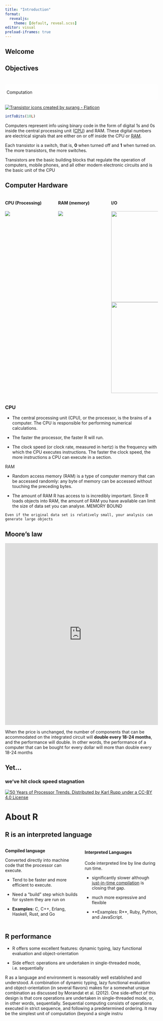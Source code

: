 ```yaml
---
title: "Introduction"
format:
  revealjs: 
    theme: [default, reveal.scss]
editor: visual
preload-iframes: true
---
```


## Welcome

## Objectives

#  {background-image="https://images-wixmp-ed30a86b8c4ca887773594c2.wixmp.com/f/1cc5e3ff-37e5-4b9c-abf4-92304fafa4c9/deekqx1-20d6363f-185e-4f8d-a748-f5b3f3b8fdde.gif?token=eyJ0eXAiOiJKV1QiLCJhbGciOiJIUzI1NiJ9.eyJzdWIiOiJ1cm46YXBwOjdlMGQxODg5ODIyNjQzNzNhNWYwZDQxNWVhMGQyNmUwIiwiaXNzIjoidXJuOmFwcDo3ZTBkMTg4OTgyMjY0MzczYTVmMGQ0MTVlYTBkMjZlMCIsIm9iaiI6W1t7InBhdGgiOiJcL2ZcLzFjYzVlM2ZmLTM3ZTUtNGI5Yy1hYmY0LTkyMzA0ZmFmYTRjOVwvZGVla3F4MS0yMGQ2MzYzZi0xODVlLTRmOGQtYTc0OC1mNWIzZjNiOGZkZGUuZ2lmIn1dXSwiYXVkIjpbInVybjpzZXJ2aWNlOmZpbGUuZG93bmxvYWQiXX0.bQwR0OGahVNiMtiHhvn95SFiuAZKxapsWSr_AbMK_Oc"}

::: {style="background-color: #ffffffbb; border-radius: 10px; padding: 5px;"}
::: r-fit-text
Computation
:::
:::

::: fragment
[![Transistor icons created by surang - Flaticon](assets/images/transistor.png){fig-alt="transistor icon" fig-align="center"}](https://www.flaticon.com/free-icons/transistor)
:::

```r
intToBits(10L)
```

::: notes
Computers represent info using binary code in the form of digital 1s and 0s inside the central processing unit ([CPU](https://www.techtarget.com/whatis/definition/processor)) and RAM. These digital numbers are electrical signals that are either on or off inside the CPU or [RAM](https://www.techtarget.com/searchstorage/definition/RAM-random-access-memory).

Each transistor is a switch, that is, **0** when turned off and **1** when turned on. The more transistors, the more switches.

Transistors are the basic building blocks that regulate the operation of computers, mobile phones, and all other modern electronic circuits and is the basic unit of the CPU
:::

## Computer Hardware

::: columns
::: {.column width="33%"}
#### CPU (Processing)

![](assets/images/cpu.png){fig-align="center"}
:::

::: {.column width="33%"}
#### RAM (memory)

![](assets/images/ram-memory.png){fig-align="center"}
:::

::: {.column width="33%"}
#### I/O

![](assets/images/hdd.png){fig-align="center" width="300"} ![](assets/images/networking.png){fig-align="center" width="300"}
:::
:::

::: notes
### CPU

-   The central processing unit (CPU), or the processor, is the brains of a computer. The CPU is responsible for performing numerical calculations.

<!-- -->

-   The faster the processor, the faster R will run.

-   The clock speed (or clock rate, measured in hertz) is the frequency with which the CPU executes instructions. The faster the clock speed, the more instructions a CPU can execute in a section.

RAM

-   Random access memory (RAM) is a type of computer memory that can be accessed randomly: any byte of memory can be accessed without touching the preceding bytes.

-   The amount of RAM R has access to is incredibly important. Since R loads objects into RAM, the amount of RAM you have available can limit the size of data set you can analyse. MEMORY BOUND

<!-- -->

    Even if the original data set is relatively small, your analysis can generate large objects
:::

## Moore's law

<iframe src="https://ourworldindata.org/grapher/transistors-per-microprocessor" loading="lazy" style="width: 100%; height: 600px; border: 0px none;">

</iframe>

::: notes
When the price is unchanged, the number of components that can be accommodated on the integrated circuit will **double every 18-24 months**, and the performance will double. In other words, the performance of a computer that can be bought for every dollar will more than double every 18-24 months
:::

## Yet...

### we've hit clock speed stagnation

[![50 Years of Processor Trends. Distributed by Karl Rupp under a CC-BY 4.0 License](assets/images/50-years-processor-trend.png){fig-align="center"}](https://github.com/karlrupp/microprocessor-trend-data)

## 

# About R

## R is an interpreted language

::: columns
::: {.column width="50%"}
**Compiled language**

Converted directly into machine code that the processor can execute.

-   Tend to be faster and more efficient to execute.

-   Need a "build" step which builds for system they are run on

-   **Examples:** C, C++, Erlang, Haskell, Rust, and Go
:::

::: {.column width="50%"}
#### **Interpreted Languages**

Code interpreted line by line during run time.

-   significantly slower although [just-in-time compilation](https://guide.freecodecamp.org/computer-science/just-in-time-compilation) is closing that gap.

-   much more expressive and flexible

-   \*\*Examples: R\*\*, Ruby, Python, and JavaScript.
:::
:::

## R performance

-   R offers some excellent features: dynamic typing, lazy functional evaluation and object-orientation

-   Side effect: operations are undertaken in single-threaded mode, i.e. sequentially

::: notes
R as a language and environment is reasonably well established and understood.
A combination of dynamic typing, lazy functional evaluation and object-orientation (in several flavors)
makes for a somewhat unique combination as discussed by Morandat et al. (2012). One side-effect
of this design is that core operations are undertaken in single-threaded mode, or, in other words, sequentially. Sequential computing consists of operations executed in strict sequence, and following a
predetermined ordering. It may be the simplest unit of computation (beyond a single instru
:::
